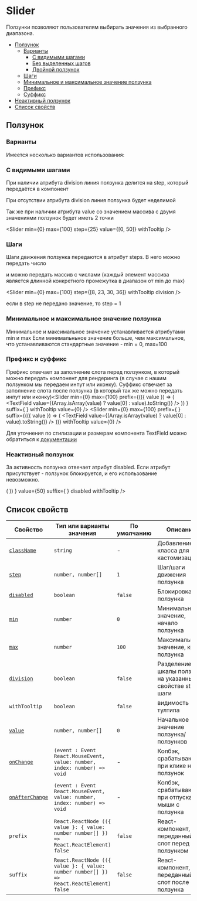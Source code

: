 

# Slider

Ползунки позволяют пользователям выбирать значения из выбранного диапазона.

- [Ползунок](#Ползунок)
  - [Варианты](#варианты)
    - [С видимыми шагами](#разделенный)
    - [Без выделенных шагов](#целый)
    - [Двойной ползунок](#двойной)
  - [Шаги](#шаги)
  - [Минимальное и максимальное значение ползунка](#минимальное-и-максимальное-значение)
  - [Префикс](#префикс)
  - [Суффикс](#суффикс)
- [Неактивный ползунок](#неактивный-ползунок)
- [Список свойств](#свойства)

## Ползунок

### Варианты

Имеется несколько вариантов использования:

### С видимыми шагами

При наличии атрибута division линия ползунка делится на step, который передаётся в компонент

<Slider min={0} max={100} step={25} withTooltip division />

При отсутствии атрибута division линия ползунка будет неделимой

<Slider min={0} max={100} step={25} withTooltip />

Так же при наличии атрибута value со значением массива с двумя значениями ползунок будет иметь 2 точки

<Slider min={0} max={100} step={25} value={[0, 50]} withTooltip />

### Шаги

Шаги движения ползунка передаются в атрибут steps. В него можно передать число

<Slider min={0} max={100} step={10} withTooltip division />

и можно передать массив с числами (каждый элемент массива является длинной конкретного промежутка в диапазон от min до max)

<Slider min={0} max={100} step={[8, 23, 30, 36]} withTooltip division />

если в step не передано значение, то step = 1

<Slider min={0} max={100} withTooltip division />

### Минимальное и максимальное значение ползунка

Минимальное и максимальное значение устанавливается атрибутами min и max
Если минимальньное значение больше, чем максимальное, что устанавливаются стандартные значение - min = 0, max=100

### Префикс и суффикс

Префикс отвечает за заполнение слота перед ползунком, в который можно передать компонент для рендеринга (в случае с нашим ползунком мы передаем инпут или иконку).
Суффикс отвечает за заполнение слота после ползунка (в который так же можно передать инпут или иконку)<Slider
min={0}
max={100}
prefix={(({ value }) => (
<TextField value={(Array.isArray(value) ? value[0] : value).toString()} />
))
}
suffix={
<IconSettings />}
withTooltip
value={0}
/>
<Slider 
  min={0} 
  max={100} 
  prefix={<IconSettings />
}
suffix={(({ value }) => (
<TextField value={(Array.isArray(value) ? value[0] : value).toString()} />
))}
withTooltip
value={0}
/>

Для уточнения по стилизации и размерам компонента TextField можно обратиться к [документации](??path=/docs/components-textfield--playground)

### Неактивный ползунок

За активность ползунка отвечает атрибут disabled. Если атрибут присутствует - ползунок блокируется, и его использование невозможно.

<Slider min={0} max={100} value={50} step={25} withTooltip disabled />
<Slider min={0} max={100} value={25} step={25} withTooltip division disabled />
<Slider min={0} max={100} step={10} value={[20, 70]} withTooltip division disabled />
<Slider
min={0}
max={100}
prefix={(({ value }) => (
<TextField value={(Array.isArray(value) ? value[0] : value).toString()} />
))
}
value={50}
suffix={
<IconSettings />}
disabled
withTooltip
/>

## Список свойств

| Свойство                                               | Тип или варианты значения                                                               | По умолчанию | Описание                                                    |
| ------------------------------------------------------ | --------------------------------------------------------------------------------------- | ------------ | ----------------------------------------------------------- |
| [`className`](#класс)                                  | `string`                                                                                | -            | Добавление класса для кастомизации                          |
| [`step`](#внешний-вид)                                 | `number, number[]`                                                                      | `1`          | Шаг/шаги движения ползунка                                  |
| [`disabled`](#disabled)                                | `boolean`                                                                               | `false`      | Блокировка ползунка                                         |
| [`min`](#Минимальное-и-максимальное-значение-ползунка) | `number`                                                                                | `0`          | Минимально значение, начало ползунка                        |
| [`max`](#Минимальное-и-максимальное-значение-ползунка) | `number`                                                                                | `100`        | Максимальное значение, конец ползунка                       |
| [`division`](#деление)                                 | `boolean`                                                                               | `false`      | Разделение шкалы ползунка на указанный в свойстве step шаги |
| `withTooltip`                                          | `boolean`                                                                               | `false`      | видимость тултипа                                           |
| [`value`](#значение)                                   | `number, number[]`                                                                      | `0`          | Начальное значение ползунка/ползунков                       |
| [`onChange`](#размер-иконки)                           | `(event : Event React.MouseEvent, value: number, index: number) => void`                | -            | Колбэк, срабатывающий при клике на ползунок                 |
| [`onAfterChange`](#размер-иконки)                      | `(event : Event React.MouseEvent, value: number, index: number) => void`                | -            | Колбэк, срабатывающий при отпускании мыши с ползунка        |
| `prefix`                                               | `React.ReactNode (({ value }: { value: number number[] }) => React.ReactElement) false` | `false`      | React-компонент, переданный в слот перед ползунком          |
| `suffix`                                               | `React.ReactNode (({ value }: { value: number number[] }) => React.ReactElement) false` | `false`      | React-компонент, переданный в слот после ползунка           |
